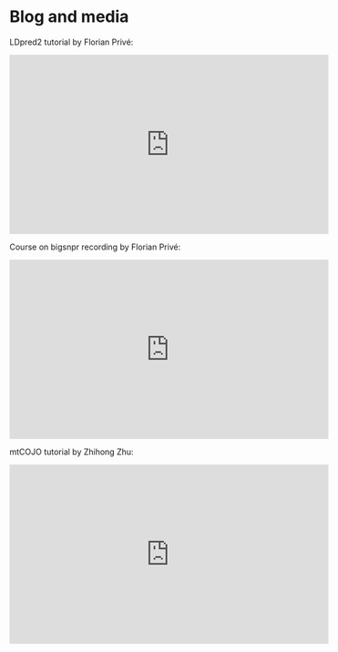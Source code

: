 # Blog and media

LDpred2 tutorial by Florian Privé:   


<iframe width="560" height="315" src="https://www.youtube.com/embed/aya8WsNAu6U" title="YouTube video player" frameborder="0" allow="accelerometer; autoplay; clipboard-write; encrypted-media; gyroscope; picture-in-picture" allowfullscreen></iframe>


Course on bigsnpr recording by Florian Privé:   

<iframe width="560" height="315" src="https://www.youtube.com/embed/7VxBT5A_AcA" title="YouTube video player" frameborder="0" allow="accelerometer; autoplay; clipboard-write; encrypted-media; gyroscope; picture-in-picture" allowfullscreen></iframe>
  

mtCOJO tutorial by Zhihong Zhu: 

  <iframe width="560" height="315" src="https://www.youtube.com/embed/TsNlswDVPos" title="YouTube video player" frameborder="0" allow="accelerometer; autoplay; clipboard-write; encrypted-media; gyroscope; picture-in-picture" allowfullscreen></iframe>
  

